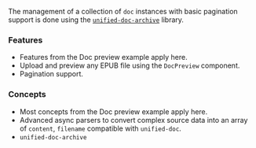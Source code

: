 

<SourceCode source="examples/epub" />

The management of a collection of `doc` instances with basic pagination support is done using the [`unified-doc-archive`][unified-doc-archive] library.

### Features
- Features from the <Link to="/examples/doc-preview">Doc preview</Link> example apply here.
- Upload and preview any EPUB file using the `DocPreview` component.
- Pagination support.

### Concepts
- Most concepts from the <Link to="/examples/doc-preview">Doc preview</Link> example apply here.
- Advanced async parsers to convert complex source data into an array of `content`, `filename` compatible with `unified-doc`.
- `unified-doc-archive`

<EpubExample />

<!-- Definitions -->
[unified-doc-archive]: https://github.com/unified-doc/unified-doc-archive
